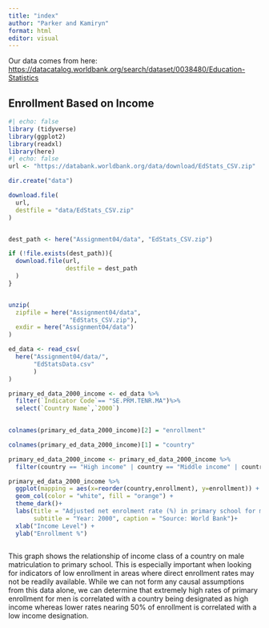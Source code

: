 ```yaml
---
title: "index"
author: "Parker and Kamiryn"
format: html
editor: visual
---
```


Our data comes from here: <https://datacatalog.worldbank.org/search/dataset/0038480/Education-Statistics>

## Enrollment Based on Income

```r
#| echo: false
library (tidyverse)
library(ggplot2)
library(readxl)
library(here)
#| echo: false
url <- "https://databank.worldbank.org/data/download/EdStats_CSV.zip"

dir.create("data")

download.file(
  url, 
  destfile = "data/EdStats_CSV.zip"
)


dest_path <- here("Assignment04/data", "EdStats_CSV.zip")

if (!file.exists(dest_path)){
  download.file(url, 
                destfile = dest_path
  )
}


unzip(
  zipfile = here("Assignment04/data", 
                 "EdStats_CSV.zip"), 
  exdir = here("Assignment04/data")
)

ed_data <- read_csv(
  here("Assignment04/data/", 
       "EdStatsData.csv"
       )
)

primary_ed_data_2000_income <- ed_data %>%
  filter(`Indicator Code`== "SE.PRM.TENR.MA")%>%
  select(`Country Name`,`2000`)

  
colnames(primary_ed_data_2000_income)[2] = "enrollment"

colnames(primary_ed_data_2000_income)[1] = "country"

primary_ed_data_2000_income <- primary_ed_data_2000_income %>%
  filter(country == "High income" | country == "Middle income" | country =="Low income")

primary_ed_data_2000_income %>%
  ggplot(mapping = aes(x=reorder(country,enrollment), y=enrollment)) +
  geom_col(color = "white", fill = "orange") +
  theme_dark()+
  labs(title = "Adjusted net enrolment rate (%) in primary school for men by country income level",
       subtitle = "Year: 2000", caption = "Source: World Bank")+
  xlab("Income Level") +
  ylab("Enrollment %") 



```

This graph shows the relationship of income class of a country on male matriculation to primary school. This is especially important when looking for indicators of low enrollment in areas where direct enrollment rates may not be readily available. While we can not form any causal assumptions from this data alone, we can determine that extremely high rates of primary enrollment for men is correlated with a country being designated as high income whereas lower rates nearing 50% of enrollment is correlated with a low income designation. \

```r

```
